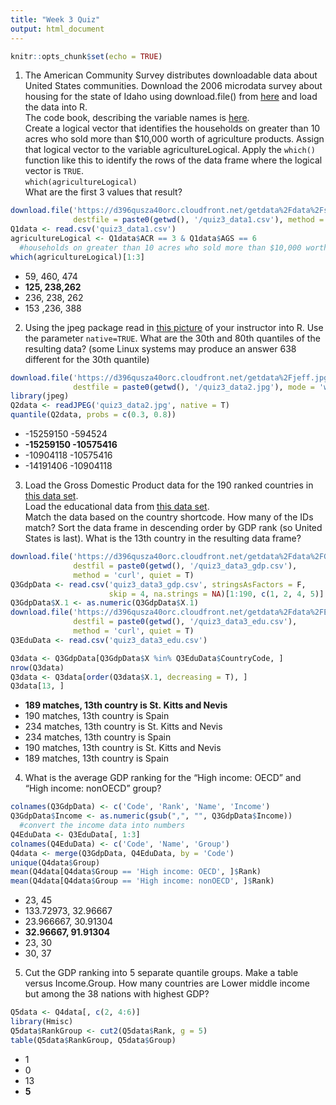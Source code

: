 ```yaml
---
title: "Week 3 Quiz"
output: html_document
---
```


```r
knitr::opts_chunk$set(echo = TRUE)
```

1. The American Community Survey distributes downloadable data about United States communities. Download the 2006 microdata survey about housing for the state of Idaho using download.file() from [here](https://d396qusza40orc.cloudfront.net/getdata%2Fdata%2Fss06hid.csv) and load the data into R.  
  The code book, describing the variable names is [here](https://d396qusza40orc.cloudfront.net/getdata%2Fdata%2FPUMSDataDict06.pdf).  
  Create a logical vector that identifies the households on greater than 10 acres who sold more than $10,000 worth of agriculture products. Assign that logical vector to the variable agricultureLogical. Apply the `which()` function like this to identify the rows of the data frame where the logical vector is `TRUE`.  
  `which(agricultureLogical)`  
  What are the first 3 values that result?

```r
download.file('https://d396qusza40orc.cloudfront.net/getdata%2Fdata%2Fss06hid.csv',
              destfile = paste0(getwd(), '/quiz3_data1.csv'), method = 'curl', quiet = T)
Q1data <- read.csv('quiz3_data1.csv')
agricultureLogical <- Q1data$ACR == 3 & Q1data$AGS == 6
  #households on greater than 10 acres who sold more than $10,000 worth of agriculture products
which(agricultureLogical)[1:3]
```
- 59, 460, 474
- **125, 238,262**
- 236, 238, 262
- 153 ,236, 388

2. Using the jpeg package read in [this picture](https://d396qusza40orc.cloudfront.net/getdata%2Fjeff.jpg) of your instructor into R. Use the parameter `native=TRUE`. What are the 30th and 80th quantiles of the resulting data? (some Linux systems may produce an answer 638 different for the 30th quantile)
```r
download.file('https://d396qusza40orc.cloudfront.net/getdata%2Fjeff.jpg',
              destfile = paste0(getwd(), '/quiz3_data2.jpg'), mode = 'web', quiet = T)
library(jpeg)
Q2data <- readJPEG('quiz3_data2.jpg', native = T)
quantile(Q2data, probs = c(0.3, 0.8))
```
 - -15259150 -594524
 - **-15259150 -10575416**
 - -10904118 -10575416
 - -14191406 -10904118
 
 3. Load the Gross Domestic Product data for the 190 ranked countries in [this data set](https://d396qusza40orc.cloudfront.net/getdata%2Fdata%2FGDP.csv).  
  Load the educational data from [this data set](https://d396qusza40orc.cloudfront.net/getdata%2Fdata%2FEDSTATS_Country.csv).  
  Match the data based on the country shortcode. How many of the IDs match? Sort the data frame in descending order by GDP rank (so United States is last). What is the 13th country in the resulting data frame?
```r
download.file('https://d396qusza40orc.cloudfront.net/getdata%2Fdata%2FGDP.csv',
              destfil = paste0(getwd(), '/quiz3_data3_gdp.csv'),
              method = 'curl', quiet = T)
Q3GdpData <- read.csv('quiz3_data3_gdp.csv', stringsAsFactors = F, 
                      skip = 4, na.strings = NA)[1:190, c(1, 2, 4, 5)] #only the first 190 countries!
Q3GdpData$X.1 <- as.numeric(Q3GdpData$X.1)
download.file('https://d396qusza40orc.cloudfront.net/getdata%2Fdata%2FEDSTATS_Country.csv', 
              destfil = paste0(getwd(), '/quiz3_data3_edu.csv'), 
              method = 'curl', quiet = T)
Q3EduData <- read.csv('quiz3_data3_edu.csv')

Q3data <- Q3GdpData[Q3GdpData$X %in% Q3EduData$CountryCode, ]
nrow(Q3data)
Q3data <- Q3data[order(Q3data$X.1, decreasing = T), ]
Q3data[13, ]
```
 - **189 matches, 13th country is St. Kitts and Nevis**
 - 190 matches, 13th country is Spain
 - 234 matches, 13th country is St. Kitts and Nevis
 - 234 matches, 13th country is Spain
 - 190 matches, 13th country is St. Kitts and Nevis
 - 189 matches, 13th country is Spain

4. What is the average GDP ranking for the "High income: OECD" and "High income: nonOECD" group?
```r
colnames(Q3GdpData) <- c('Code', 'Rank', 'Name', 'Income')
Q3GdpData$Income <- as.numeric(gsub(",", "", Q3GdpData$Income))
  #convert the income data into numbers
Q4EduData <- Q3EduData[, 1:3]
colnames(Q4EduData) <- c('Code', 'Name', 'Group')
Q4data <- merge(Q3GdpData, Q4EduData, by = 'Code')
unique(Q4data$Group)
mean(Q4data[Q4data$Group == 'High income: OECD', ]$Rank)
mean(Q4data[Q4data$Group == 'High income: nonOECD', ]$Rank)
```
 - 23, 45
 - 133.72973, 32.96667
 - 23.966667, 30.91304
 - **32.96667, 91.91304**
 - 23, 30
 - 30, 37

5. Cut the GDP ranking into 5 separate quantile groups. Make a table versus Income.Group. How many countries are Lower middle income but among the 38 nations with highest GDP?
```r
Q5data <- Q4data[, c(2, 4:6)]
library(Hmisc)
Q5data$RankGroup <- cut2(Q5data$Rank, g = 5)
table(Q5data$RankGroup, Q5data$Group)
```
 - 1
 - 0
 - 13
 - **5**
